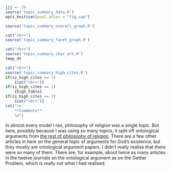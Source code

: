 ```r
jjj <- 29
source('topic_summary_data.R')
opts_knit$set(eval.after = "fig.cap")
```

```r
source('topic_summary_overall_graph.R')
```

```r
cat("<br>")
source('topic_summary_facet_graph.R')
```

```r
cat("<br>")
source('topic_summary_char_art.R')
temp_dt
```

```r
cat("<br>")
source('topic_summary_high_cites.R')
if(is_high_cites == 1)
	{cat("<br>")}
if(is_high_cites == 1)
	{high_table}
if(is_high_cites == 1)
	{cat("<br>")}
cat("\n
	**Comments**
	\n")
```

In almost every model I ran, philosophy of religion was a single topic. But here, possibly because I was using so many topics, it split off ontological arguments from [the rest of philosophy of religion](#topic11). There are a few other articles in here on the general topic of arguments for God's existence, but they mostly are ontological argument papers. I didn't really realise that there were so many of them. There are, for example, about twice as many articles in the twelve journals on the ontological argument as on the Gettier Problem, which is really not what I had realised.
